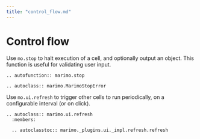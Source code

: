 ```yaml
---
title: "control_flow.md"
---
```


# Control flow

Use `mo.stop` to halt execution of a cell, and optionally output an object.
This function is useful for validating user input.

```{eval-rst}
.. autofunction:: marimo.stop
```

```{eval-rst}
.. autoclass:: marimo.MarimoStopError
```

Use `mo.ui.refresh` to trigger other cells to run periodically, on a configurable
interval (or on click).

```{eval-rst}
.. autoclass:: marimo.ui.refresh
  :members:

  .. autoclasstoc:: marimo._plugins.ui._impl.refresh.refresh
```
